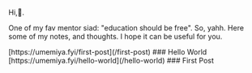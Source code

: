 
Hi,👋.

One of my fav mentor siad: "education should be free". So, yahh. Here some of my notes, and thoughts. I hope it can be useful for you.

<Wrapper>
  [https://umemiya.fyi/first-post](/first-post)
  ### Hello World
</Wrapper>

<Wrapper>
  [https://umemiya.fyi/hello-world](/hello-world)
  ### First Post
</Wrapper>